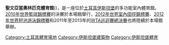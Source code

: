 {{Infobox Stadium
| stadium_name        = 聖文亞當奧林匹克體育館
| image               = [[File:Sinan_Erdem_Spor_Salonu.jpg|220px]]
| fullname            =
| location            = [[土耳其|土耳其]][[伊斯坦堡|伊斯坦堡]]
| coordinates         = {{Coord|40|59|18.78|N|28|51|14.15|E|display=inline,title}}
| broke_ground        =
| opened              = 2010年4月23日
| surface             =
| owner               = [[土耳其籃球協會|土耳其籃球協會]]
| construction_cost   = [[歐元|€]] 2200萬 (建築成本)<br>[[美金|$]] 4700萬 (改建
| operator            =
| architect           =
| tenants             = [[土耳其國家男子籃球隊|土耳其國家男子籃球隊]]<br>[[費倫巴治球會|費倫巴治球會]]-[[Efes_Pilsen_S.K.|Efes Pilsen S.K.]]
| seating_capacity    = [[演唱會|演唱會]]: 22,500<br>[[籃球|籃球]]: 16,000<br>[[网球|网球]]: 16,457
}}

'''聖文亞當奧林匹克體育館'''({{Lang-tr|Sinan Erdem Olimpik Spor Salonu}})，是一座位於[[土耳其|土耳其]][[伊斯坦堡|伊斯坦堡]]的多功能室內體育館。[[2010年世界籃球錦標賽|2010年世界籃球錦標賽]]的決賽於本場館舉行，[[2012年世界室內田徑錦標賽|2012年世界室內田徑錦標賽]]、[[2012年世界短池游泳錦標賽|2012年世界短池游泳錦標賽]]和2011年至2013年的[[WTA巡迴賽總決賽|WTA巡迴賽總決賽]]也將陸續於本場館舉辦。

{{S-start}}
{{Succession box|
  title=[[世界籃球錦標賽|世界籃球錦標賽]]<br> 決賽場館|
  before=''[[埼玉超級競技場|埼玉超級競技場]]'' <br>''[[埼玉市|埼玉市]]'' |
  after=''[[Palacio_de_Deportes_de_la_Comunidad_de_Madrid|Palacio de Deportes de la Comunidad de Madrid]]'' <br>''[[馬德里|馬德里]]'' |
  years='''[[2010年世界籃球錦標賽|2010]]'''
}}
{{Succession box|
  title=[[WTA巡迴賽總決賽|WTA巡迴賽總決賽]]<br>場館|
  before=[[哈里發國際網球中心|哈里發國際網球中心]] <br>[[杜拜|杜拜]] |
  after=未定 |
  years=2011-2013
}}
{{S-end}}


[[Category:土耳其體育場地|Category:土耳其體育場地]]
[[Category:伊斯坦堡建築物|Category:伊斯坦堡建築物]]
[[Category:伊斯坦堡體育|Category:伊斯坦堡體育]]